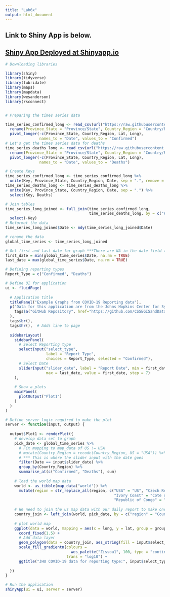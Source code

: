 ```yaml
---
title: "Lab6x"
output: html_document
---
```


## Link to Shiny App is below. 
## [Shiny App Deployed at Shinyapp.io](https://kaitlyn-gilliam.shinyapps.io/lab6x/)

```r

# Downloading libraries 

library(shiny)
library(tidyverse)
library(lubridate)
library(maps)
library(mapdata)
library(wesanderson)
library(rsconnect)


# Preparing the times series data

time_series_confirmed_long <- read_csv(url("https://raw.githubusercontent.com/CSSEGISandData/COVID-19/master/csse_covid_19_data/csse_covid_19_time_series/time_series_covid19_confirmed_global.csv")) %>%
  rename(Province_State = "Province/State", Country_Region = "Country/Region")  %>% 
  pivot_longer(-c(Province_State, Country_Region, Lat, Long),
               names_to = "Date", values_to = "Confirmed") 
# Let's get the times series data for deaths
time_series_deaths_long <- read_csv(url("https://raw.githubusercontent.com/CSSEGISandData/COVID-19/master/csse_covid_19_data/csse_covid_19_time_series/time_series_covid19_deaths_global.csv")) %>%
  rename(Province_State = "Province/State", Country_Region = "Country/Region")  %>% 
  pivot_longer(-c(Province_State, Country_Region, Lat, Long),
               names_to = "Date", values_to = "Deaths")

# Create Keys 
time_series_confirmed_long <- time_series_confirmed_long %>% 
  unite(Key, Province_State, Country_Region, Date, sep = ".", remove = FALSE)
time_series_deaths_long <- time_series_deaths_long %>% 
  unite(Key, Province_State, Country_Region, Date, sep = ".") %>% 
  select(Key, Deaths)

# Join tables
time_series_long_joined <- full_join(time_series_confirmed_long,
                                     time_series_deaths_long, by = c("Key"))  %>% 
  select(-Key)
# Reformat the data 
time_series_long_joined$Date <- mdy(time_series_long_joined$Date)

# rename the data
global_time_series <- time_series_long_joined

# Get first and last date for graph ***There are NA in the date field to consider
first_date = min(global_time_series$Date, na.rm = TRUE)
last_date = max(global_time_series$Date, na.rm = TRUE)

# Defining reporting types
Report_Type = c("Confirmed", "Deaths")

# Define UI for application 
ui <- fluidPage(
  
  # Application title
  titlePanel("Example Graphs from COVID-19 Reporting data"),
  p("Data for this application are from the Johns Hopkins Center for Systems Science and Engineering",
    tags$a("GitHub Repository", href="https://github.com/CSSEGISandData")
  ),
  tags$br(),
  tags$hr(),  # Adds line to page
  
  sidebarLayout(
    sidebarPanel(
      # Select Reporting type
      selectInput("select_type", 
                  label = "Report Type", 
                  choices = Report_Type, selected = "Confirmed"),
      # Select Date 
      sliderInput("slider_date", label = "Report Date", min = first_date, 
                  max = last_date, value = first_date, step = 7)
    ),
    
    # Show a plots
    mainPanel(
      plotOutput("Plot1")
    )
  )
)

# Define server logic required to make the plot
server <- function(input, output) {
  
  output$Plot1 <- renderPlot({
    # develop data set to graph
    pick_date <- global_time_series %>% 
      # Fix mapping to map_data of US != USA  
      # mutate(Country_Region = recode(Country_Region, US = "USA")) %>% 
      # *** This is where the slider input with the date goes
      filter(Date == input$slider_date) %>% 
      group_by(Country_Region) %>% 
      summarise_at(c("Confirmed", "Deaths"), sum)
    
    # load the world map data
    world <- as_tibble(map_data("world")) %>% 
      mutate(region = str_replace_all(region, c("USA" = "US", "Czech Republic" = "Czechia",  
                                                "Ivory Coast" = "Cote d'Ivoire", "Democratic Republic of the Congo" = "Congo (Kinshasa)", 
                                                "Republic of Congo" = "Congo (Brazzaville)")))
    
    # We need to join the us map data with our daily report to make one data frame/tibble
    country_join <- left_join(world, pick_date, by = c("region" = "Country_Region"))
    
    # plot world map
    ggplot(data = world, mapping = aes(x = long, y = lat, group = group)) + 
      coord_fixed(1.5) + 
      # Add data layer
      geom_polygon(data = country_join, aes_string(fill = input$select_type), color = "black") +
      scale_fill_gradientn(colours = 
                             wes_palette("Zissou1", 100, type = "continuous"),
                           trans = "log10") +
      ggtitle("JHU COVID-19 data for reporting type:", input$select_type)
    
  })
}

# Run the application 
shinyApp(ui = ui, server = server)



```


